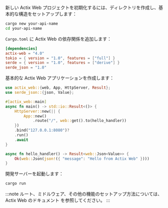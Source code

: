 新しい Actix Web プロジェクトを初期化するには、ディレクトリを作成し、基本的な構造をセットアップします：

```bash
cargo new your-api-name
cd your-api-name
```

`Cargo.toml` に Actix Web の依存関係を追加します：

```toml title="Cargo.toml"
[dependencies]
actix-web = "4.0"
tokio = { version = "1.0", features = ["full"] }
serde = { version = "1.0", features = ["derive"] }
serde_json = "1.0"
```

基本的な Actix Web アプリケーションを作成します：

```rust title="src/main.rs"
use actix_web::{web, App, HttpServer, Result};
use serde_json::{json, Value};

#[actix_web::main]
async fn main() -> std::io::Result<()> {
    HttpServer::new(|| {
        App::new()
            .route("/", web::get().to(hello_handler))
    })
    .bind("127.0.0.1:8080")?
    .run()
    .await
}

async fn hello_handler() -> Result<web::Json<Value>> {
    Ok(web::Json(json!({ "message": "Hello from Actix Web" })))
}
```

開発サーバーを起動します：

```bash
cargo run
```

:::note
ルート、ミドルウェア、その他の機能のセットアップ方法については、 Actix Web のドキュメント を参照してください。
:::
